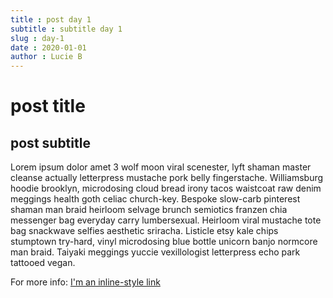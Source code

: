 ```yaml
---
title : post day 1
subtitle : subtitle day 1
slug : day-1
date : 2020-01-01
author : Lucie B
---
```


# post title

## post subtitle

Lorem ipsum dolor amet 3 wolf moon viral scenester, lyft shaman master cleanse actually letterpress mustache pork belly fingerstache. Williamsburg hoodie brooklyn, microdosing cloud bread irony tacos waistcoat raw denim meggings health goth celiac church-key. Bespoke slow-carb pinterest shaman man braid heirloom selvage brunch semiotics franzen chia messenger bag everyday carry lumbersexual. Heirloom viral mustache tote bag snackwave selfies aesthetic sriracha. Listicle etsy kale chips stumptown try-hard, vinyl microdosing blue bottle unicorn banjo normcore man braid. Taiyaki meggings yuccie vexillologist letterpress echo park tattooed vegan.

For more info: [I'm an inline-style link](https://www.google.com "Google's homepage")

